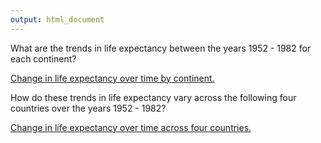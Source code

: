 ```yaml
---
output: html_document
---
```


What are the trends in life expectancy between the years 1952 - 1982 for each continent?

[Change in life expectancy over time by continent.](figure/mean_lifeExp_by_continent.png)

How do these trends in life expectancy vary across the following four countries over the years 1952 - 1982?

[Change in life expectancy over time across four countries.](figure/plot_by_country.png)

